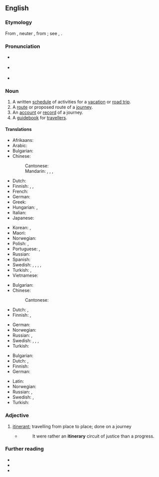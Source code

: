 ==English==

===Etymology===
{{root|en|ine-pro|*h₁ey-}}
From {{etyl|LL.|en}} {{m|la|itinerarius||pertaining to a journey}}, neuter {{m|la|itinerārium||an account of a journey, a road-book}}, from {{m|la|iter||a way, journey}}; see {{m|en|itinerate}}, {{m|en|itinerant}}.

===Pronunciation===
* {{a|UK}} {{IPA|en|/aɪˈtɪnəɹi/}}
* {{a|US}} {{IPA|en|/aɪˈtɪnəɹɛɹi/}}
* {{audio|en|en-us-itinerary.ogg|Audio (US)}}

===Noun===
{{en-noun}}
# A written [[schedule]] of activities for a [[vacation]] or [[road trip]].
# A [[route]] or proposed route of a [[journey]].
# An [[account]] or [[record]] of a journey.
# A [[guidebook]] for [[traveller]]s.

====Translations====
{{trans-top|route or proposed route of a journey}}
* Afrikaans: {{t|af|reisplan}}
* Arabic: {{t|ar|مسار الرحلة}}
* Bulgarian: {{t+|bg|маршрут|m}}
* Chinese:
*: Cantonese: {{t|yue|路線|tr=lou6 sin3|sc=Hani}}
*: Mandarin: {{t+|cmn|路線|sc=Hani}}, {{t+|cmn|路线|tr=lùxiàn|sc=Hani}}, {{t+|cmn|旅程|tr=lǚchéng|sc=Hani}}, {{t+|cmn|行程|tr=xíngchéng|sc=Hani}}
* Dutch: {{t+|nl|weg|m}}
* Finnish: {{t+|fi|reitti}}, {{t|fi|matkareitti}}, {{t|fi|matkasuunnitelma}}
* French: {{t+|fr|itinéraire|m}}
* German: {{t+|de|Reiseroute|f}}
* Greek: {{t+|el|δρομολόγιο|n}}
* Hungarian: {{t+|hu|útiterv}}, {{t+|hu|útvonal}}
* Italian: {{t+|it|itinerario}}
* Japanese: {{t|ja|旅程|tr=りょてい, ryotei}}
{{trans-mid}}
* Korean: {{t|ko|여정}}, {{t+|ko|일정}}
* Maori: {{t|mi|wātaka haerenga}}
* Norwegian: {{t+|no|rute|m}}
* Polish: {{t|pl|trasa podróży|f}}, {{t|pl|plan podróży|m}}
* Portuguese: {{t+|pt|linha|f}}, {{t+|pt|itinerário|m}}
* Russian: {{t+|ru|маршру́т|m}}
* Spanish: {{t|es|itinerario}}
* Swedish: {{t|sv|rutt|c}}, {{t|sv|resrutt|c}}, {{t|sv|resväg|c}}, {{t|sv|färdplan|c}}, {{t|sv|resplan|c}}
* Turkish: {{t|tr|seyahat yolu}}, {{t|tr|yolculuk yolu}}
* Vietnamese: {{t+|vi|hành trình}}
{{trans-bottom}}

{{trans-top|account or record of a journey}}
* Bulgarian: {{t|bg|пътепис|m}}
* Chinese:
*: Cantonese: {{t|yue|行程錄|tr=hang4 cing4 luk2|sc=Hani}}
* Dutch: {{t|nl|wegbeschrijving}}, {{t|nl|reisverslag|f}}
* Finnish: {{t+|fi|matkapäiväkirja}}, {{t|fi|matkakertomus}}
{{trans-mid}}
* German: {{t+|de|Reisebericht|m}}
* Norwegian: {{t|no|veibeskrivelse|m}}
* Russian: {{t|ru|доро́жный дневни́к|m}}, {{t|ru|путевы́е заме́тки|p}}
* Swedish: {{t|sv|reseberättelse|c}}, {{t|sv|reseskildring|c}}, {{t|sv|resebeskrivning|c}}, {{t|sv|resedagbok|c}}
* Turkish: {{t+|tr|seyahatname}}
{{trans-bottom}}

{{trans-top|guidebook for travellers}}
* Bulgarian: {{t+|bg|пътеводител|m}}
* Dutch: {{t+|nl|routebeschrijving}}, {{t+|nl|reisgids|f}}
* Finnish: {{t+|fi|matkaopas}}
* German: {{t+|de|Reiseführer|m}}
{{trans-mid}}
* Latin: {{t|la|itinerarium|n}}
* Norwegian: {{t|no|reisehåndbok|f}}
* Russian: {{t+|ru|путеводи́тель|m}}, {{t+|ru|ги́д|m}}
* Swedish: {{t|sv|resehandbok|c}}, {{t|sv|reseguide|c}}
* Turkish: {{t+|tr|rehber}}
{{trans-bottom}}

===Adjective===
{{en-adj}}

# [[itinerant]]; travelling from place to place; done on a journey
#* {{RQ:Bacon Henry 7}}
#*: It were rather an '''itinerary''' circuit of justice than a progress.

===Further reading===
* {{R:Webster 1913}}
* {{R:Century 1911}}
* {{R:OneLook}}
{{C|en|Travel}}